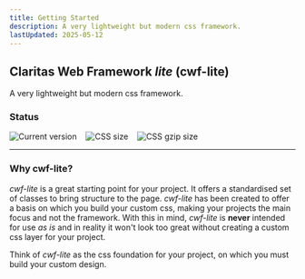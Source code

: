 ```yaml
---
title: Getting Started
description: A very lightweight but modern css framework.
lastUpdated: 2025-05-12
---
```


## Claritas Web Framework _lite_ (cwf-lite)

A very lightweight but modern css framework.

### Status

<div style="display: flex; gap: 1rem;">
  <img src="https://badgen.net/badge/Version/1.3.3/green" alt="Current version" style="margin: 0;" />
  <img src="https://badgen.net/badge/CSS size/261.32 kB/yellow" alt="CSS size" style="margin: 0;" />
  <img src="https://badgen.net/badge/CSS gzip size/23.52 kB/green" alt="CSS gzip size" style="margin: 0;" />
</div>

<hr />

### Why cwf-lite?

_cwf-lite_ is a great starting point for your project. It offers a standardised set of classes to bring structure to the page.
_cwf-lite_ has been created to offer a basis on which you build your custom css, making your projects the main focus and not the framework.
With this in mind, _cwf-lite_ is **never** intended for use _as is_ and in reality it won't look too great without creating a custom css layer for your project.

Think of _cwf-lite_ as the css foundation for your project, on which you must build your custom design.